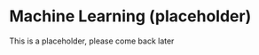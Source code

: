 # Machine Learning (placeholder) {#machinelearning}
\index{machinelearning}

This is a placeholder, please come back later
